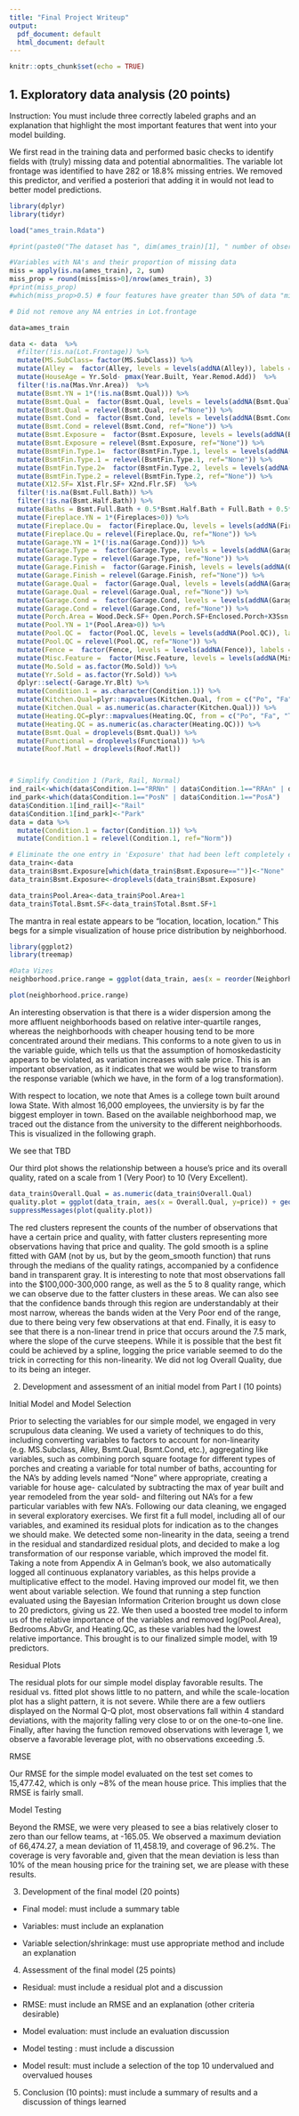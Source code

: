 ```yaml
---
title: "Final Project Writeup"
output:
  pdf_document: default
  html_document: default
---
```


```r
knitr::opts_chunk$set(echo = TRUE)
```



## 1. Exploratory data analysis (20 points)
Instruction: You must include three correctly labeled graphs and an explanation that highlight the most important features that went into your model building.

We first read in the training data and performed basic checks to identify fields with (truly) missing data and potential abnormalities. The variable lot frontage was identified to have 282 or 18.8% missing entries. We removed this predictor, and verified a posteriori that adding it in would not lead to better model predictions.

```r
library(dplyr)
library(tidyr)

load("ames_train.Rdata")

#print(paste0("The dataset has ", dim(ames_train)[1], " number of observations and ", dim(ames_train)[2], " features"))

#Variables with NA's and their proportion of missing data
miss = apply(is.na(ames_train), 2, sum)
miss_prop = round(miss[miss>0]/nrow(ames_train), 3)
#print(miss_prop) 
#which(miss_prop>0.5) # four features have greater than 50% of data "missing" -- drop these variables
```


```r
# Did not remove any NA entries in Lot.frontage

data=ames_train

data <- data  %>%
  #filter(!is.na(Lot.Frontage)) %>% 
  mutate(MS.SubClass= factor(MS.SubClass)) %>%
  mutate(Alley =  factor(Alley, levels = levels(addNA(Alley)), labels = c(levels(Alley), "None"), exclude = NULL)) %>%
  mutate(HouseAge = Yr.Sold- pmax(Year.Built, Year.Remod.Add))  %>%
  filter(!is.na(Mas.Vnr.Area))  %>% 
  mutate(Bsmt.YN = 1*(!is.na(Bsmt.Qual))) %>%
  mutate(Bsmt.Qual =  factor(Bsmt.Qual, levels = levels(addNA(Bsmt.Qual)), labels = c(levels(Bsmt.Qual), "None"), exclude = NULL)) %>%
  mutate(Bsmt.Qual = relevel(Bsmt.Qual, ref="None")) %>%
  mutate(Bsmt.Cond =  factor(Bsmt.Cond, levels = levels(addNA(Bsmt.Cond)), labels = c(levels(Bsmt.Cond), "None"), exclude = NULL)) %>%
  mutate(Bsmt.Cond = relevel(Bsmt.Cond, ref="None")) %>%
  mutate(Bsmt.Exposure =  factor(Bsmt.Exposure, levels = levels(addNA(Bsmt.Exposure)), labels = c(levels(Bsmt.Exposure), "None"), exclude = NULL)) %>%
  mutate(Bsmt.Exposure = relevel(Bsmt.Exposure, ref="None")) %>%
  mutate(BsmtFin.Type.1=  factor(BsmtFin.Type.1, levels = levels(addNA(BsmtFin.Type.1)), labels = c(levels(BsmtFin.Type.1), "None"), exclude = NULL)) %>%
  mutate(BsmtFin.Type.1 = relevel(BsmtFin.Type.1, ref="None")) %>%
  mutate(BsmtFin.Type.2=  factor(BsmtFin.Type.2, levels = levels(addNA(BsmtFin.Type.2)), labels = c(levels(BsmtFin.Type.2), "None"), exclude = NULL)) %>%
  mutate(BsmtFin.Type.2 = relevel(BsmtFin.Type.2, ref="None")) %>%
  mutate(X12.SF= X1st.Flr.SF+ X2nd.Flr.SF)  %>%   
  filter(!is.na(Bsmt.Full.Bath)) %>%
  filter(!is.na(Bsmt.Half.Bath)) %>%
  mutate(Baths = Bsmt.Full.Bath + 0.5*Bsmt.Half.Bath + Full.Bath + 0.5*Half.Bath) %>%
  mutate(Fireplace.YN = 1*(Fireplaces>0)) %>%
  mutate(Fireplace.Qu =  factor(Fireplace.Qu, levels = levels(addNA(Fireplace.Qu)), labels = c(levels(Fireplace.Qu), "None"), exclude = NULL)) %>%
  mutate(Fireplace.Qu = relevel(Fireplace.Qu, ref="None")) %>%
  mutate(Garage.YN = 1*(!is.na(Garage.Cond))) %>%
  mutate(Garage.Type =  factor(Garage.Type, levels = levels(addNA(Garage.Type)), labels = c(levels(Garage.Type), "None"), exclude = NULL)) %>%
  mutate(Garage.Type = relevel(Garage.Type, ref="None")) %>%
  mutate(Garage.Finish =  factor(Garage.Finish, levels = levels(addNA(Garage.Finish)), labels = c(levels(Garage.Finish), "None"), exclude = NULL)) %>%
  mutate(Garage.Finish = relevel(Garage.Finish, ref="None")) %>%
  mutate(Garage.Qual =  factor(Garage.Qual, levels = levels(addNA(Garage.Qual)), labels = c(levels(Garage.Qual), "None"), exclude = NULL)) %>%
  mutate(Garage.Qual = relevel(Garage.Qual, ref="None")) %>%
  mutate(Garage.Cond =  factor(Garage.Cond, levels = levels(addNA(Garage.Cond)), labels = c(levels(Garage.Cond), "None"), exclude = NULL)) %>%
  mutate(Garage.Cond = relevel(Garage.Cond, ref="None")) %>%
  mutate(Porch.Area = Wood.Deck.SF+ Open.Porch.SF+Enclosed.Porch+X3Ssn.Porch + Screen.Porch) %>%
  mutate(Pool.YN = 1*(Pool.Area>0)) %>%
  mutate(Pool.QC =  factor(Pool.QC, levels = levels(addNA(Pool.QC)), labels = c(levels(Pool.QC), "None"), exclude = NULL)) %>%
  mutate(Pool.QC = relevel(Pool.QC, ref="None")) %>%
  mutate(Fence =  factor(Fence, levels = levels(addNA(Fence)), labels = c(levels(Fence), "None"), exclude = NULL)) %>%
  mutate(Misc.Feature =  factor(Misc.Feature, levels = levels(addNA(Misc.Feature)), labels = c(levels(Misc.Feature), "None"), exclude = NULL)) %>%
  mutate(Mo.Sold = as.factor(Mo.Sold)) %>%
  mutate(Yr.Sold = as.factor(Yr.Sold)) %>%
  dplyr::select(-Garage.Yr.Blt) %>%
  mutate(Condition.1 = as.character(Condition.1)) %>%
  mutate(Kitchen.Qual=plyr::mapvalues(Kitchen.Qual, from = c("Po", "Fa", "TA","Gd", "Ex" ), to = c("1", "2", "3", "4", "5"))) %>%
  mutate(Kitchen.Qual = as.numeric(as.character(Kitchen.Qual))) %>%
  mutate(Heating.QC=plyr::mapvalues(Heating.QC, from = c("Po", "Fa", "TA","Gd", "Ex" ), to = c("1", "2", "3", "4", "5"))) %>%
  mutate(Heating.QC = as.numeric(as.character(Heating.QC))) %>%
  mutate(Bsmt.Qual = droplevels(Bsmt.Qual)) %>%
  mutate(Functional = droplevels(Functional)) %>%
  mutate(Roof.Matl = droplevels(Roof.Matl))



# Simplify Condition 1 (Park, Rail, Normal)
ind_rail<-which(data$Condition.1=="RRNn" | data$Condition.1=="RRAn" | data$Condition.1=="RRNe" | data$Condition.1=="RRAe")
ind_park<-which(data$Condition.1=="PosN" | data$Condition.1=="PosA")
data$Condition.1[ind_rail]<-"Rail"
data$Condition.1[ind_park]<-"Park"
data = data %>% 
  mutate(Condition.1 = factor(Condition.1)) %>%
  mutate(Condition.1 = relevel(Condition.1, ref="Norm")) 

# Eliminate the one entry in 'Exposure' that had been left completely empty
data_train<-data
data_train$Bsmt.Exposure[which(data_train$Bsmt.Exposure=="")]<-"None"
data_train$Bsmt.Exposure<-droplevels(data_train$Bsmt.Exposure)

data_train$Pool.Area<-data_train$Pool.Area+1
data_train$Total.Bsmt.SF<-data_train$Total.Bsmt.SF+1
```

The mantra in real estate appears to be "location, location, location." This begs for a simple visualization of house price distribution by neighborhood.

```r
library(ggplot2)
library(treemap)

#Data Vizes
neighborhood.price.range = ggplot(data_train, aes(x = reorder(Neighborhood, desc(price), median), y = price, fill=price)) + geom_boxplot(colour="darkslateblue",fill=terrain.colors(28, alpha=1)) + theme_light() + theme(axis.text.x=element_text(angle=45,hjust=1,vjust=1)) + labs(x = "Neighborhood", y="Price [USD]", title="Boxplot of Price by Neighborhood") + theme(plot.title = element_text(hjust=0.5))

plot(neighborhood.price.range)
```

An interesting observation is that there is a wider dispersion among the more affluent neighborhoods based on relative inter-quartile ranges, whereas the neighborhoods with cheaper housing tend to be more concentrated around their medians. This conforms to a note given to us in the variable guide, which tells us that the assumption of homoskedasticity appears to be violated, as variation increases with sale price. This is an important observation, as it indicates that we would be wise to transform the response variable (which we have, in the form of a log transformation).

With respect to location, we note that Ames is a college town built around Iowa State. With almost 16,000 employees, the unviersity is by far the biggest employer in town. Based on the available neighborhood map, we traced out the distance from the university to the different neighborhoods. This is visualized in the following graph. 


We see that TBD


Our third plot shows the relationship between a house’s price and its overall quality, rated on a scale from 1 (Very Poor) to 10 (Very Excellent).


```r

data_train$Overall.Qual = as.numeric(data_train$Overall.Qual)
quality.plot = ggplot(data_train, aes(x = Overall.Qual, y=price)) + geom_smooth(color="gold") + geom_count(color="red3") + theme_bw() + labs(x="Overall Quality", y="Price", title="Price by Overall Quality") + theme(plot.title = element_text(hjust=0.5))
suppressMessages(plot(quality.plot))

```


The red clusters represent the counts of the number of observations that have a certain price and quality, with fatter clusters representing more observations having that price and quality. The gold smooth is a spline fitted with GAM (not by us, but by the geom_smooth function) that runs through the medians of the quality ratings, accompanied by a confidence band in transparent gray. It is interesting to note that most observations fall into the $100,000-300,000 range, as well as the 5 to 8 quality range, which we can observe due to the fatter clusters in these areas. We can also see that the confidence bands through this region are understandably at their most narrow, whereas the bands widen at the Very Poor end of the range, due to there being very few observations at that end. Finally, it is easy to see that there is a non-linear trend in price that occurs around the 7.5 mark, where the slope of the curve steepens. While it is possible that the best fit could be achieved by a spline, logging the price variable seemed to do the trick in correcting for this non-linearity. We did not log Overall Quality, due to its being an integer.


2. Development and assessment of an initial model from Part I (10 points)

Initial Model and Model Selection

  Prior to selecting the variables for our simple model, we engaged in very scrupulous data cleaning. We used a variety of techniques to do this, including converting variables to factors to account for non-linearity (e.g. MS.Subclass, Alley, Bsmt.Qual, Bsmt.Cond, etc.), aggregating like variables, such as combining porch square footage for different types of porches and creating a variable for total number of baths, accounting for the NA’s by adding levels named “None” where appropriate, creating a variable for house age- calculated by subtracting the max of year built and year remodeled from the year sold- and filtering out NA’s for a few particular variables with few NA’s.
  Following our data cleaning, we engaged in several exploratory exercises. We first fit a full model, including all of our variables, and examined its residual plots for indication as to the changes we should make. We detected some non-linearity in the data, seeing a trend in the residual and standardized residual plots, and decided to make a log transformation of our response variable, which improved the model fit. Taking a note from Appendix A in Gelman's book, we also automatically logged all continuous explanatory variables, as this helps provide a multiplicative effect to the model.
  Having improved our model fit, we then went about variable selection. We found that running a step function evaluated using the Bayesian Information Criterion brought us down close to 20 predictors, giving us 22. We then used a boosted tree model to inform us of the relative importance of the variables and removed log(Pool.Area), Bedrooms.AbvGr, and Heating.QC, as these variables had the lowest relative importance. This brought is to our finalized simple model, with 19 predictors.
  
Residual Plots

  The residual plots for our simple model display favorable results. The residual vs. fitted plot shows little to no pattern, and while the scale-location plot has a slight pattern, it is not severe. While there are a few outliers displayed on the Normal Q-Q plot, most observations fall within 4 standard deviations, with the majority falling very close to or on the one-to-one line. Finally, after having the function removed observations with leverage 1, we observe a favorable leverage plot, with no observations exceeding .5.
  
RMSE

Our RMSE for the simple model evaluated on the test set comes to 15,477.42, which is only ~8% of the mean house price. This implies that the RMSE is fairly small.

Model Testing

Beyond the RMSE, we were very pleased to see a bias relatively closer to zero than our fellow teams, at -165.05. We observed a maximum deviation of 66,474.27, a mean deviation of 11,458.19, and coverage of 96.2%. The coverage is very favorable and, given that the mean deviation is less than 10% of the mean housing price for the training set, we are please with these results.

3. Development of the final model (20 points)

* Final model: must include a summary table

* Variables: must include an explanation

* Variable selection/shrinkage: must use appropriate method and include an explanation



4. Assessment of the final model (25 points)

* Residual: must include a residual plot and a discussion

* RMSE: must include an RMSE and an explanation  (other criteria desirable)

* Model evaluation: must include an evaluation discussion

* Model testing : must include a discussion

* Model result: must include a selection of the top 10 undervalued and overvalued houses



5. Conclusion (10 points): must include a summary of results and a discussion of things learned





